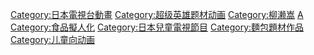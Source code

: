 {{Catmore}}

{{DEFAULTSORT:Anpanman}}
[[Category:日本電視台動畫|Category:日本電視台動畫]]
[[Category:超级英雄题材动画|Category:超级英雄题材动画]][[Category:柳濑嵩|Category:柳濑嵩]]
[[Category:擬人化角色電視節目|A]]
[[Category:食品擬人化|Category:食品擬人化]]
[[Category:日本兒童電視節目|Category:日本兒童電視節目]]
[[Category:麵包題材作品|Category:麵包題材作品]]
[[Category:儿童向动画|Category:儿童向动画]]
